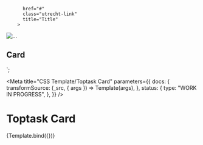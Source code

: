 <!--
@license EUPL-1.2
Copyright (c) 2021 Robbert Broersma
-->


          href="#"
          class="utrecht-link"
          title="Title"
        >
<div class="utrecht-toptask-card">
  <img src="..." alt="...">
<h2>Card</h2>
</div>
</a>`;

<Meta
  title="CSS Template/Toptask Card"
  parameters={{
    docs: {
      transformSource: (_src, { args }) => Template(args),
    },
    status: {
      type: "WORK IN PROGRESS",
    },
  }}
/>

# Toptask Card

<Canvas>
  <Story name="toptask Card">{Template.bind({})}</Story>
</Canvas>
